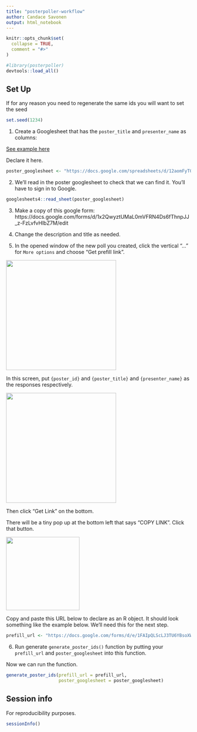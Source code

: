 ```yaml
---
title: "posterpoller-workflow"
author: Candace Savonen
output: html_notebook
---
```


```r
knitr::opts_chunk$set(
  collapse = TRUE,
  comment = "#>"
)
```

```r
#library(posterpoller)
devtools::load_all()
```

## Set Up 

If for any reason you need to regenerate the same ids you will want to set the seed

```r
set.seed(1234)
```

1. Create a Googlesheet that has the `poster_title` and `presenter_name` as columns: 

[See example here](https://docs.google.com/spreadsheets/d/12aomFyT0zEHNmpyCQoGdDh16P-bRp4Pkt4PCCrU7gYY/edit#gid=0)

Declare it here. 

```r
poster_googlesheet <- "https://docs.google.com/spreadsheets/d/12aomFyT0zEHNmpyCQoGdDh16P-bRp4Pkt4PCCrU7gYY/edit#gid=0"
```


2. We'll read in the poster googlesheet to check that we can find it. You'll have to sign in to Google.  

```r
googlesheets4::read_sheet(poster_googlesheet)
```

3. Make a copy of this google form: https://docs.google.com/forms/d/1x2QwyztUMaL0mVFRN4Ds6fThnpJJ_z-FzLvfvHlbZ7M/edit 

4. Change the description and title as needed. 

5. In the opened window of the new poll you created, click the vertical "..." for `More options` and choose "Get prefill link".

<img src ="resources/prefill_link_button.png" width=300px>

In this screen, put `{poster_id}` and `{poster_title}` and `{presenter_name}` as the responses respectively.

<img src ="resources/entries.png" width=300px>

Then click "Get Link" on the bottom.

There will be a tiny pop up at the bottom left that says "COPY LINK". Click that button. 

<img src ="resources/copy_link.png" width=200px>

Copy and paste this URL below to declare as an R object. It should look something like the example below. We'll need this for the next step. 

```r
prefill_url <- "https://docs.google.com/forms/d/e/1FAIpQLScLJ3TU6YBsoXWYe8UQRwnkqBBPmbUmth8hnNvjOka_ntuOoA/viewform?usp=pp_url&entry.38519462=%7Bposter_id%7D&entry.2095768008=%7Bpresenter_name%7D&entry.1154882998=%7Bposter_title%7D"
```

6. Run generate `generate_poster_ids()` function by putting your `prefill_url` and `poster_googlesheet` into this function. 

Now we can run the function. 

```r
generate_poster_ids(prefill_url = prefill_url,
                    poster_googlesheet = poster_googlesheet)
```

## Session info

For reproducibility purposes. 

```r
sessionInfo()
```
